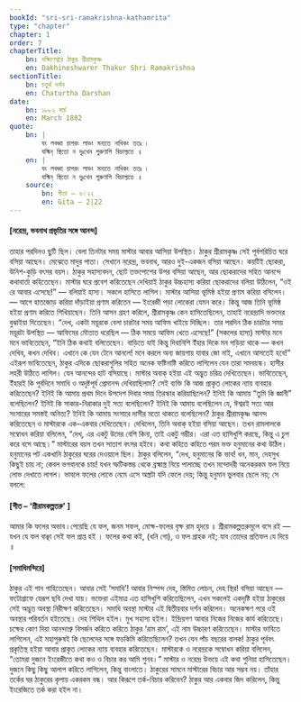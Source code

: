 ```yaml
---
bookId: "sri-sri-ramakrishna-kathamrita"
type: "chapter"
chapter: 1
order: 7
chapterTitle:
    bn: দক্ষিণেশ্বরে ঠাকুর শ্রীরামকৃষ্ণ
    en: Dakhineshwarer Thakur Shri Ramakrishna
sectionTitle:
    bn: চতুর্থ দর্শন
    en: Chaturtha Darshan
date:
    bn: ১৮৮২ মার্চ
    en: March 1882
quote:
    bn: |
        যং লবধ্বা চাপরং লাভং মন্যতে নাধিকং ততঃ ৷
        যস্মিন্‌ স্থিতো ন দুঃখেন গুরুণাপি বিচাল্যতে ॥
    en: |
        যং লবধ্বা চাপরং লাভং মন্যতে নাধিকং ততঃ ৷
        যস্মিন্‌ স্থিতো ন দুঃখেন গুরুণাপি বিচাল্যতে ॥
    source:
        bn: গীতা — ৬।২২
        en: Gita — 2|22
---
```



#### <BengaliText>[নরেন্দ্র, ভবনাথ প্রভৃতির সঙ্গে আনন্দ]</BengaliText>

<BengaliText>
তাহার পরদিনও ছুটি ছিল। বেলা তিনটার সময় মাস্টার আবার আসিয়া উপস্থিত। ঠাকুর শ্রীরামকৃষ্ণ সেই পূর্বপরিচিত ঘরে বসিয়া আছেন। মেঝেতে মাদুর পাতা। সেখানে নরেন্দ্র, ভবনাথ, আরও দুই-একজন বসিয়া আছেন। কয়টিই ছোকরা, উনিশ-কুড়ি বৎসর বয়স। ঠাকুর সহাস্যবদন, ছোট তক্তপোশের উপর বসিয়া আছেন, আর ছোকরাদের সহিত আনন্দে কথাবার্তা কহিতেছেন।
</BengaliText>

<BengaliText>
মাস্টার ঘরে প্রবেশ করিতেছেন দেখিয়াই ঠাকুর উচ্চহাস্য করিয়া ছোকরাদের বলিয়া উঠিলেন, “ওই রে আবার এসেছে!” — বলিয়াই হাস্য। সকলে হাসিতে লাগিল। মাস্টার আসিয়া ভূমিষ্ঠ হইয়া প্রণাম করিয়া বসিলেন। — আগে হাতজোড় করিয়া দাঁড়াইয়া প্রণাম করিতেন — ইংরেজী পড়া লোকেরা যেমন করে। কিন্তু আজ তিনি ভূমিষ্ঠ হইয়া প্রণাম করিতে শিখিয়াছেন। তিনি আসন গ্রহণ করিলে, শ্রীরামকৃষ্ণ কেন হাসিতেছিলেন, তাহাই নরেন্দ্রাদি ভক্তদের বুঝাইয়া দিতেছেন।
</BengaliText>

<BengaliText>
“দেখ, একটা ময়ূরকে বেলা চারটার সময় আফিম খাইয়ে দিচ্ছিল। তার পরদিন ঠিক চারটার সময় ময়ূরটা উপস্থিত — আফিমের মৌতাত ধরেছিল — ঠিক সময়ে আফিম খেতে এসেছে!” (সকলের হাস্য)
</BengaliText>

<BengaliText>
মাস্টার মনে মনে ভাবিতেছেন, “ইনি ঠিক কথাই বলিতেছেন। বাড়িতে যাই কিন্তু দিবানিশি ইঁহার দিকে মন পড়িয়া থাকে — কখন দেখিব, কখন দেখিব। এখানে কে যেন টেনে আনলে! মনে করলে অন্য জায়গায় যাবার জো নাই, এখানে আসতেই হবে!” এইরূপ ভাবিতেছেন, ঠাকুর এদিকে ছোকরাগুলির সহিত অনেক ফষ্টিনাষ্টি করিতে লাগিলেন যেন তারা সমবয়স্ক। হাসীর লহরী উঠিতে লাগিল। যেন আনন্দের হাট বসিয়াছে।
</BengaliText>

<BengaliText>
মাস্টার অবাক্‌ হইয়া এই অদ্ভুত চরিত্র দেখিতেছেন। ভাবিতেছেন, ইঁহারই কি পূর্বদিনে সমাধি ও অদৃষ্টপূর্ব প্রেমানন্দ দেখিয়াছিলাম? সেই ব্যক্তি কি আজ প্রাকৃত লোকের ন্যায় ব্যবহার করিতেছেন? ইনিই কি আমায় প্রথম দিনে উপদেশ দিবার সময় তিরস্কার করিয়াছিলেন? ইনিই কি আমায় “তুমি কি জ্ঞানী” বলেছিলেন? ইনিই কি সাকার-নিরাকার দুই সত্য বলেছিলেন? ইনিই কি আমায় বলেছিলেন যে, ঈশ্বরই সত্য আর সংসারের সমস্তই অনিত্য? ইনিই কি আমায় সংসারে দাসীর মতো থাকতে বলেছিলেন?
</BengaliText>

<BengaliText>
ঠাকুর শ্রীরামকৃষ্ণ আনন্দ করিতেছেন ও মাস্টারকে এক-একবার দেখিতেছেন। দেখিলেন, তিনি অবাক্‌ হইয়া বসিয়া আছেন। তখন রামলালকে সম্বোধন করিয়া বলিলেন, “দেখ্‌, এর একটু উমের বেশি কিনা, তাই একটু গম্ভীর। এরা এত হাসিখুশি করছে, কিন্তু এ চুপ করে বসে আছে।” মাস্টারের বয়স তখন সাতাশ বৎসর হইবে।
</BengaliText>

<BengaliText>
কথা কহিতে কহিতে পরম ভক্ত হনুমানের কথা উঠিল। হনুমানের পট একখানি ঠাকুরের ঘরের দেওয়ালে ছিল। ঠাকুর বলিলেন, “দেখ, হনুমানের কি ভাব! ধন, মান, দেহসুখ কিছুই চায় না; কেবল ভগবানকে চায়! যখন স্ফটিকস্তম্ভ থেকে ব্রহ্মাস্ত্র নিয়ে পালাচ্ছে তখন মন্দোদরী অনেকরকম ফল নিয়ে লোভ দেখাতে লাগল। ভাবলে ফলের লোভে নেমে এসে অস্ত্রটা যদি ফেলে দেয়; কিন্তু হনুমান ভুলবার ছেলে নয়; সে বললে:
</BengaliText>

#### <BengaliText>[গীত – ‘শ্রীরামকল্পতরু’ ]</BengaliText>

<Song>
    আমার কি ফলের অভাব ৷
    পেয়েছি যে ফল, জনম সফল,
    মোক্ষ-ফলের বৃক্ষ রাম হৃদয়ে ॥
    শ্রীরামকল্পতরুমূলে বসে রই —
    যখন যে ফল বাঞ্ছা সেই ফল প্রাপ্ত হই ।
    ফলের কথা কই, (ধনি গো), ও ফল গ্রাহক নই;
    যাব তোদের প্রতিফল যে দিয়ে ॥
</Song>

#### <BengaliText>[সমাধিমন্দিরে]</BengaliText>

<BengaliText>
ঠাকুর এই গান গাহিতেছেন। আবার সেই ‘সমাধি’! আবার নিস্পন্দ দেহ, স্তিমিত লোচন, দেহ স্থির! বসিয়া আছেন — ফটোগ্রাফে যেরূপ ছবি দেখা যায়। ভক্তেরা এইমাত্র এত হাসিখুশি করিতেছিলেন, এখন সকলেই একদৃষ্টি হইয়া ঠাকুরের সেই অদ্ভুত অবস্থা নিরীক্ষণ করিতেছেন। সমাধি অবস্থা মাস্টার এই দ্বিতীয়বার দর্শন করিলেন। অনেকক্ষণ পরে ওই অবস্থার পরিবর্তন হইতেছে। দেহ শিথিল হইল। মুখ সহাস্য হইল। ইন্দ্রিয়গণ আবার নিজের নিজের কার্য করিতেছে। চক্ষের কোণ দিয়া আনন্দাশ্রু বিসর্জন করিতে করিতে ঠাকুর ‘রাম রাম’, এই নাম উচ্চারণ করিতেছেন।
</BengaliText>

<BengaliText>
মাস্টার ভাবিতে লাগিলেন, এই মহাপুরুষই কি ছেলেদের সঙ্গে ফচকিমি করিতেছিলেন? তখন যেন পাঁচ বছরের বালক!
</BengaliText>

<BengaliText>
ঠাকুর পূর্ববৎ প্রকৃতিস্থ হইয়া আবার প্রাকৃত লোকের ন্যায় ব্যবহার করিতেছেন। মাস্টারকে ও নরেন্দ্রকে সম্বোধন করিয়া বলিলেন, “তোমরা দুজনে ইংরেজীতে কথা কও ও বিচার কর আমি শুনব।”
</BengaliText>

<BengaliText>
মাস্টার ও নরেন্দ্র উভয়ে এই কথা শুনিয়া হাসিতেছেন। দুজনে কিছু কিছু আলাপ করিতে লাগিলেন, কিন্তু বাংলাতে। ঠাকুরের সামনে মাস্টারের বিচার আর সম্ভব নয়। তাঁহার তর্কের ঘর ঠাকুরের কৃপায় একরকম বন্ধ। আর কিরূপে তর্ক-বিচার করিবেন? ঠাকুর আর একবার জিদ করিলেন, কিন্তু ইংরেজিতে তর্ক করা হইল না।
</BengaliText>
